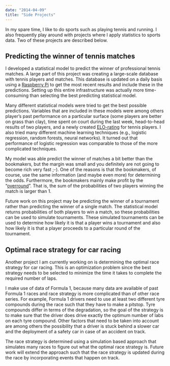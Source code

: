 ```yaml
---
date: "2014-04-09"
title: "Side Projects"
---
```


In my spare time, I like to do sports such as playing tennis and running. I also frequently play around with projects where I apply statistics to sports data. Two of these projects are described below.

## Predicting the winner of tennis matches

I developed a statistical model to predict the winner of professional tennis matches. A large part of this project was creating a large-scale database with tennis players and matches. This database is updated on a daily basis using a [Raspberry Pi](https://www.raspberrypi.com/) to get the most recent results and include these in the predictions. Setting up this entire infrastructure was actually more time-consuming than selecting the best predicting statistical model. 

Many different statistical models were tried to get the best possible predictions. Variables that are included in these models were among others player's past performance on a particular surface (some players are better on grass than clay), time spent on court during the last week, head-to-head results of two players, and a newly created [ELO-rating](https://en.wikipedia.org/wiki/Elo_rating_system) for tennis players. I also tried many different machine learning techniques (e.g., logistic regression, random forests, neural networks). It turned out that performance of logistic regression was comparable to those of the more complicated techniques. 

My model was able predict the winner of matches a bit better than the bookmakers, but the margin was small and you definitely are not going to become rich very fast ;-). One of the reasons is that the bookmakers, of course, use the same information (and maybe even more) for determining the odds. Furthermore, the bookmakers mainly make profit by the "[overround](https://en.wikipedia.org/wiki/Mathematics_of_bookmaking#Overround_on_multiple_bets)". That is, the sum of the probabilities of two players winning the match is larger than 1.

Future work on this project may be predicting the winner of a tournament rather than predicting the winner of a single match. The statistical model returns probabilities of both players to win a match, so these probabilities can be used to simulate tournaments. These simulated tournaments can be used to determine how likely it is that a player wins a tournament and also how likely it is that a player proceeds to a particular round of the tournament.

## Optimal race strategy for car racing

Another project I am currently working on is determining the optimal race strategy for car racing. This is an optimization problem since the best strategy needs to be selected to minimize the time it takes to complete the required number of laps. 

I make use of data of Formula 1, because many data are available of past Formula 1 races and race strategy is more complicated than of other race series. For example, Formula 1 drivers need to use at least two different tyre compounds during the race such that they have to make a pitstop. Tyre compounds differ in terms of the degradation, so the goal of the strategy is to make sure that the driver does drive exactly the optimum number of labs on each tyre compound. Other factors that need to be taken into account are among others the possibility that a driver is stuck behind a slower car and the deployment of a safety car in case of an accident on track.

The race strategy is determined using a simulation based approach that simulates many races to figure out what the optimal race strategy is. Future work will extend the approach such that the race strategy is updated during the race by incorporating events that happen on track. 
